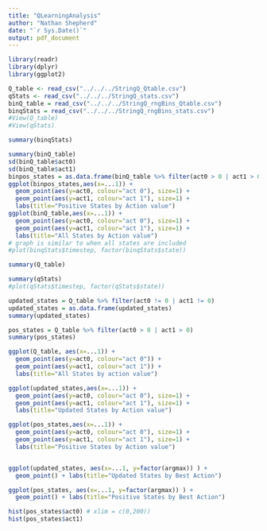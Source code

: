 ```yaml
---
title: "QLearningAnalysis"
author: "Nathan Shepherd"
date: "`r Sys.Date()`"
output: pdf_document
---
```


```r
library(readr)
library(dplyr)
library(ggplot2)
```

```r
Q_table <- read_csv("../../../StringQ_Qtable.csv")
qStats <- read_csv("../../../StringQ_stats.csv")
binQ_table = read_csv("../../../StringQ_rngBins_Qtable.csv")
binqStats = read_csv("../../../StringQ_rngBins_stats.csv")
#View(Q_table)
#View(qStats)
```
```r
summary(binqStats)
```

```r
summary(binQ_table)
sd(binQ_table$act0)
sd(binQ_table$act1)
binpos_states = as.data.frame(binQ_table %>% filter(act0 > 0 | act1 > 0))
ggplot(binpos_states,aes(x=...1)) + 
  geom_point(aes(y=act0, colour="act 0"), size=1) +
  geom_point(aes(y=act1, colour="act 1"), size=1) +
  labs(title="Positive States by Action value")
ggplot(binQ_table,aes(x=...1)) + 
  geom_point(aes(y=act0, colour="act 0"), size=1) +
  geom_point(aes(y=act1, colour="act 1"), size=1) +
  labs(title="All States by Action value")
# graph is similar to when all states are included
#plot(binqStats$timestep, factor(binqStats$state))
```

```r
summary(Q_table)
```
```r
summary(qStats)
#plot(qStats$timestep, factor(qStats$state))
```
```r
updated_states = Q_table %>% filter(act0 != 0 | act1 != 0)
updated_states = as.data.frame(updated_states)
summary(updated_states)
```
```r
pos_states = Q_table %>% filter(act0 > 0 | act1 > 0)
summary(pos_states)
```

```r
ggplot(Q_table, aes(x=...1)) + 
  geom_point(aes(y=act0, colour="act 0")) +
  geom_point(aes(y=act1, colour="act 1")) +
  labs(title="All States by action value")

ggplot(updated_states,aes(x=...1)) + 
  geom_point(aes(y=act0, colour="act 0"), size=1) +
  geom_point(aes(y=act1, colour="act 1"), size=1) +
  labs(title="Updated States by Action value")

ggplot(pos_states,aes(x=...1)) + 
  geom_point(aes(y=act0, colour="act 0"), size=1) +
  geom_point(aes(y=act1, colour="act 1"), size=1) +
  labs(title="Positive States by Action value")


ggplot(updated_states, aes(x=...1, y=factor(argmax)) ) + 
  geom_point() + labs(title="Updated States by Best Action")

ggplot(pos_states, aes(x=...1, y=factor(argmax)) ) + 
  geom_point() + labs(title="Positive States by Best Action")

hist(pos_states$act0) # xlim = c(0,200))
hist(pos_states$act1)
```


